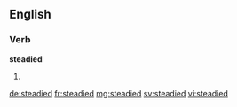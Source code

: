 ==English==

===Verb===
'''steadied'''

# {{past of|steady}}

[[de:steadied]]
[[fr:steadied]]
[[mg:steadied]]
[[sv:steadied]]
[[vi:steadied]]